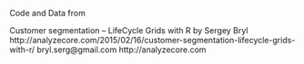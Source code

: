 Code and Data from 

Customer segmentation – LifeCycle Grids with R
by Sergey Bryl
http://analyzecore.com/2015/02/16/customer-segmentation-lifecycle-grids-with-r/
bryl.serg@gmail.com 
http://analyzecore.com